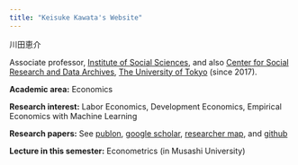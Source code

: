 ```yaml
---
title: "Keisuke Kawata's Website"
---
```


川田恵介

Associate professor, [Institute of Social Sciences](https://www.iss.u-tokyo.ac.jp/), and also [Center for Social Research and Data Archives](https://csrda.iss.u-tokyo.ac.jp/english/), [The University of Tokyo](https://www.u-tokyo.ac.jp/en/index.html) (since 2017).

**Academic area:** Economics

**Research interest:** Labor Economics, Development Economics, Empirical Economics with Machine Learning

**Research papers:** See [publon](https://publons.com/researcher/3520251/keisuke-kawata/publications/), [google scholar](https://scholar.google.com/citations?user=edeB7xsAAAAJ&hl=en&oi=ao), [researcher map](https://researchmap.jp/kawatakeisuke?lang=en), and [github](https://github.com/tetokawata)

**Lecture in this semester:** Econometrics (in Musashi University)
